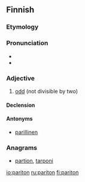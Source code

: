 ==Finnish==
{{Finnish index|p|a}}

===Etymology===
{{suffix|pari|ton|lang=fi}}

===Pronunciation===
* {{IPA|/ˈpɑriton/|lang=fi}}
* {{hyphenation|pa|ri|ton}}

===Adjective===
{{wikipedia|Pariton luku|lang=fi}}
{{infl|fi|adjective|not comparable}}

# [[odd]] (not divisible by two)

====Declension====
{{fi-decl-onneton|pari}}

====Antonyms====
* [[parillinen]]

===Anagrams===
* [[partion#Finnish|partion]], [[tarponi#Finnish|tarponi]]

[[io:pariton]]
[[ru:pariton]]
[[fi:pariton]]